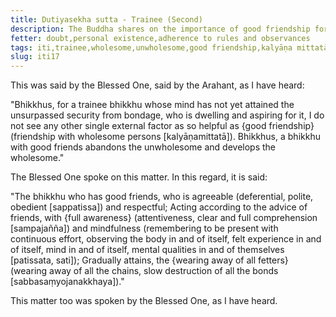 ```yaml
---
title: Dutiyasekha sutta - Trainee (Second)
description: The Buddha shares on the importance of good friendship for a trainee bhikkhu.
fetter: doubt,personal existence,adherence to rules and observances
tags: iti,trainee,wholesome,unwholesome,good friendship,kalyāṇa mittatā
slug: iti17
---
```


This was said by the Blessed One, said by the Arahant, as I have heard:

"Bhikkhus, for a trainee bhikkhu whose mind has not yet attained the unsurpassed security from bondage, who is dwelling and aspiring for it, I do not see any other single external factor as so helpful as \{good friendship} (friendship with wholesome persons [kalyāṇamittatā]). Bhikkhus, a bhikkhu with good friends abandons the unwholesome and develops the wholesome."

The Blessed One spoke on this matter. In this regard, it is said:

"The bhikkhu who has good friends,
who is agreeable (deferential, polite, obedient [sappatissa]) and respectful;
Acting according to the advice of friends,
with \{full awareness} (attentiveness, clear and full comprehension [sampajañña]) and mindfulness (remembering to be present with continuous effort, observing the body in and of itself, felt experience in and of itself, mind in and of itself, mental qualities in and of themselves [patissata, sati]);
Gradually attains,
the \{wearing away of all fetters} (wearing away of all the chains, slow destruction of all the bonds [sabbasaṃyojanakkhaya])."

This matter too was spoken by the Blessed One, as I have heard.